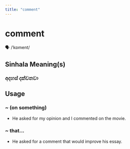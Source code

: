 ```yaml
---
title: "comment"
---
```


# comment

🗣️ /ˈkɒment/

## Sinhala Meaning(s)

### අදහස් දක්වනවා

## Usage

### ~ (on something)

- He asked for my opinion and I commented on the movie.


### ~ that...

- He asked for a comment that would improve his essay.

